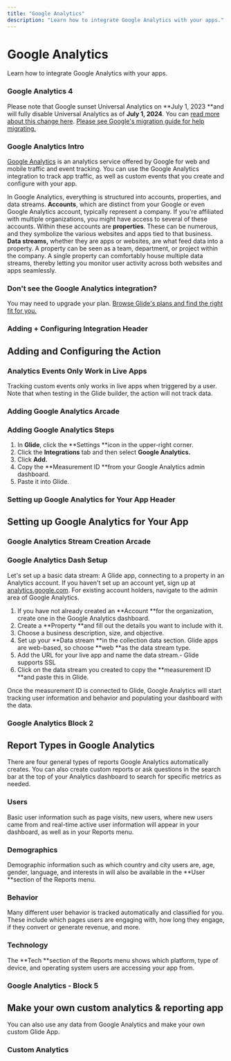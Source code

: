 ```yaml
---
title: "Google Analytics"
description: "Learn how to integrate Google Analytics with your apps."
---
```


# Google Analytics

Learn how to integrate Google Analytics with your apps.

### Google Analytics 4

Please note that Google sunset Universal Analytics on **July 1, 2023 **and will fully disable Universal Analytics as of **July 1, 2024**. You can [read more about this change here](https://support.google.com/analytics/answer/11583528?hl=en). [Please see Google's migration guide for help migrating. ](https://support.google.com/analytics/answer/10759417)

### Google Analytics Intro

[Google Analytics](https://developers.google.com/analytics) is an analytics service offered by Google for web and mobile traffic and event tracking. You can use the Google Analytics integration to track app traffic, as well as custom events that you create and configure with your app.

In Google Analytics, everything is structured into accounts, properties, and data streams. **Accounts**, which are distinct from your Google or even Google Analytics account, typically represent a company. If you're affiliated with multiple organizations, you might have access to several of these accounts. Within these accounts are **properties**. These can be numerous, and they symbolize the various websites and apps tied to that business. **Data streams,** whether they are apps or websites, are what feed data into a property. A property can be seen as a team, department, or project within the company. A single property can comfortably house multiple data streams, thereby letting you monitor user activity across both websites and apps seamlessly.

### Don't see the Google Analytics integration?

You may need to upgrade your plan. [Browse Glide's plans and find the right fit for you.](https://www.glideapps.com/pricing)

### Adding + Configuring Integration Header

## Adding and Configuring the Action



### Analytics Events Only Work in Live Apps

Tracking custom events only works in live apps when triggered by a user. Note that when testing in the Glide builder, the action will not track data. 

### Adding Google Analytics Arcade

### Adding Google Analytics Steps

1. In **Glide**, click the **Settings **icon in the upper-right corner.
2. Click the **Integrations** tab and then select **Google Analytics.**
3. Click **Add.**
4. Copy the **Measurement ID **from your Google Analytics admin dashboard. 
5. Paste it into Glide. 



### Setting up Google Analytics for Your App Header

## Setting up Google Analytics for Your App



### Google Analytics Stream Creation Arcade

### Google Analytics Dash Setup

Let's set up a basic data stream: A Glide app, connecting to a property in an Analytics account. If you haven't set up an account yet, sign up at [analytics.google.com](http://analytics.google.com/). For existing account holders, navigate to the admin area of Google Analytics.

1. If you have not already created an **Account **for the organization, create one in the Google Analytics dashboard. 
2. Create a **Property **and fill out the details you want to include with it. 
3. Choose a business description, size, and objective. 
4. Set up your **Data stream **in  the collection data section. Glide apps are web-based, so choose **web **as the data stream type. 
5. Add the URL for your live app and name the data stream.- Glide supports SSL
6. Click on the data stream you created to copy the **measurement ID **and paste this in Glide.

Once the measurement ID is connected to Glide, Google Analytics will start tracking user information and behavior and populating your dashboard with the data. 

### Google Analytics Block 2

## Report Types in Google Analytics

There are four general types of reports Google Analytics automatically creates. You can also create custom reports or ask questions in the search bar at the top of your Analytics dashboard to search for specific metrics as needed.

### Users

Basic user information such as page visits, new users, where new users came from and real-time active user information will appear in your dashboard, as well as in your Reports menu.

### Demographics

Demographic information such as which country and city users are, age, gender, language, and interests in will also be available in the **User **section of the Reports menu. 

### Behavior

Many different user behavior is tracked automatically and classified for you. These include which pages users are engaging with, how long they engage, if they convert or generate revenue, and more. 

### Technology

The **Tech **section of the Reports menu shows which platform, type of device, and operating system users are accessing your app from.



### Google Analytics - Block 5

## Make your own custom analytics & reporting app

You can also use any data from Google Analytics and make your own custom Glide App. 

### Custom Analytics

